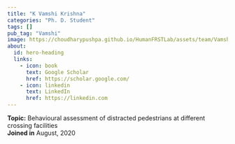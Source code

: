 ```yaml
---
title: "K Vamshi Krishna"
categories: "Ph. D. Student"
tags: []
pub_tag: "Vamshi"
image: https://choudharypushpa.github.io/HumanFRSTLab/assets/team/Vamshi.jpg
about:
  id: hero-heading
  links:
    - icon: book
      text: Google Scholar
      href: https://scholar.google.com/
    - icon: linkedin
      text: LinkedIn
      href: https://linkedin.com
---
```


:::{#hero-heading}
**Topic:** Behavioural assessment of distracted pedestrians at different crossing facilities
 <br>
**Joined in** August, 2020
:::

